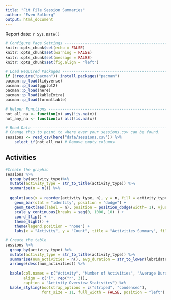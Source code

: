 ```yaml
---
title: "Fit File Session Summaries"
author: "Even Solberg"
output: html_document
---
```

Report date: `r Sys.Date()`

```r
# Configure Page Settings -------------------------------------------------
knitr::opts_chunk$set(echo = FALSE)
knitr::opts_chunk$set(warning = FALSE)
knitr::opts_chunk$set(message = FALSE) 
knitr::opts_chunk$set(fig.align = "left")

# Load Required Packages --------------------------------------------------
if (!require("pacman")) install.packages("pacman")
pacman::p_load(tidyverse)
pacman::p_load(ggplot2)
pacman::p_load(here)
pacman::p_load(kableExtra)
pacman::p_load(formattable)

# Helper Functions --------------------------------------------------------
not_all_na <- function(x) any(!is.na(x))
not_any_na <- function(x) all(!is.na(x))

# Read Data ---------------------------------------------------------------
# Change this to point to where ever your sessions.csv can be found.
sessions <- read_csv(here("data/sessions.csv")) %>%
    select_if(not_all_na) # Remove empty columns
```

## Activities

```r
#Create the graphic
sessions %>%
  group_by(activity_type)%>%
  mutate(activity_type = str_to_title(activity_type)) %>%
  summarise(n = n()) %>%
  
  ggplot(aes(x = reorder(activity_type, n), y = n, fill = activity_type)) +
    geom_bar(stat = "identity", position = "dodge") +
    geom_text(aes(label = n), position = position_dodge(width= 1), vjust= 0, hjust = -0.25, size = 3) +
    scale_y_continuous(breaks = seq(0, 1000, 10) ) +
    coord_flip() +
    theme_light() +
    theme(legend.position = "none") +
    labs(x = "Activity", y = "Count", title = "Activities Summary", fill = "Activity")

# Create the table
sessions %>%
  group_by(activity_type) %>%
  mutate(activity_type = str_to_title(activity_type)) %>%
  summarise(num_activities = n(), avg_duration = str_to_lower(lubridate::seconds_to_period(round(mean(duration_sec)))), total_duration = str_to_lower(lubridate::seconds_to_period(round(sum(duration_sec))))) %>%
  arrange(desc(num_activities)) %>%
  
  kable(col.names = c("Activity", "Number of Activities", "Average Duration", "Total Duration"),
        align = c("l", rep("r", 3)),
        caption = "Activity Overview Statistics") %>%
  kable_styling(bootstrap_options = c("striped", "condensed"),
                font_size = 11, full_width = FALSE, position = "left")
```
